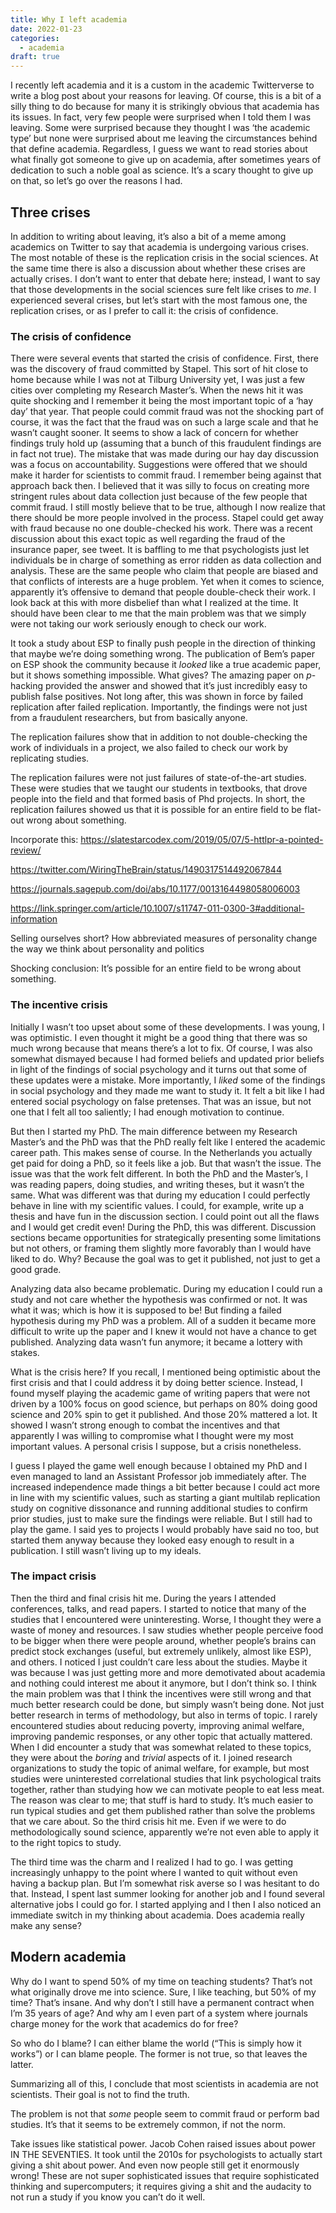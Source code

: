 ```yaml
---
title: Why I left academia
date: 2022-01-23
categories:
  - academia
draft: true
---
```


I recently left academia and it is a custom in the academic Twitterverse to write a blog post about your reasons for leaving. Of course, this is a bit of a silly thing to do because for many it is strikingly obvious that academia has its issues. In fact, very few people were surprised when I told them I was leaving. Some were surprised because they thought I was 'the academic type' but none were surprised about me leaving the circumstances behind that define academia. Regardless, I guess we want to read stories about what finally got someone to give up on academia, after sometimes years of dedication to such a noble goal as science. It's a scary thought to give up on that, so let's go over the reasons I had.

## Three crises

In addition to writing about leaving, it's also a bit of a meme among academics on Twitter to say that academia is undergoing various crises. The most notable of these is the replication crisis in the social sciences. At the same time there is also a discussion about whether these crises are actually crises. I don't want to enter that debate here; instead, I want to say that those developments in the social sciences sure felt like crises to *me*. I experienced several crises, but let's start with the most famous one, the replication crises, or as I prefer to call it: the crisis of confidence.

### The crisis of confidence

There were several events that started the crisis of confidence. First, there was the discovery of fraud committed by Stapel. This sort of hit close to home because while I was not at Tilburg University yet, I was just a few cities over completing my Research Master's. When the news hit it was quite shocking and I remember it being the most important topic of a 'hay day' that year. That people could commit fraud was not the shocking part of course, it was the fact that the fraud was on such a large scale and that he wasn't caught sooner. It seems to show a lack of concern for whether findings truly hold up (assuming that a bunch of this fraudulent findings are in fact not true). The mistake that was made during our hay day discussion was a focus on accountability. Suggestions were offered that we should make it harder for scientists to commit fraud. I remember being against that approach back then. I believed that it was silly to focus on creating more stringent rules about data collection just because of the few people that commit fraud. I still mostly believe that to be true, although I now realize that there should be more people involved in the process. Stapel could get away with fraud because no one double-checked his work. There was a recent discussion about this exact topic as well regarding the fraud of the insurance paper, see tweet. It is baffling to me that psychologists just let individuals be in charge of something as error ridden as data collection and analysis. These are the same people who claim that people are biased and that conflicts of interests are a huge problem. Yet when it comes to science, apparently it's offensive to demand that people double-check their work. I look back at this with more disbelief than what I realized at the time. It should have been clear to me that the main problem was that we simply were not taking our work seriously enough to check our work.

It took a study about ESP to finally push people in the direction of thinking that maybe we're doing something wrong. The publication of Bem's paper on ESP shook the community because it *looked* like a true academic paper, but it shows something impossible. What gives? The amazing paper on *p*-hacking provided the answer and showed that it's just incredibly easy to publish false positives. Not long after, this was shown in force by failed replication after failed replication. Importantly, the findings were not just from a fraudulent researchers, but from basically anyone.

The replication failures show that in addition to not double-checking the work of individuals in a project, we also failed to check our work by replicating studies.

The replication failures were not just failures of state-of-the-art studies. These were studies that we taught our students in textbooks, that drove people into the field and that formed basis of Phd projects. In short, the replication failures showed us that it is possible for an entire field to be flat-out wrong about something.

Incorporate this: <https://slatestarcodex.com/2019/05/07/5-httlpr-a-pointed-review/>

<https://twitter.com/WiringTheBrain/status/1490317514492067844>

<https://journals.sagepub.com/doi/abs/10.1177/0013164498058006003>

<https://link.springer.com/article/10.1007/s11747-011-0300-3#additional-information>

Selling ourselves short? How abbreviated measures of personality change the way we think about personality and politics

Shocking conclusion: It's possible for an entire field to be wrong about something.

### The incentive crisis

Initially I wasn't too upset about some of these developments. I was young, I was optimistic. I even thought it might be a good thing that there was so much wrong because that means there's a lot to fix. Of course, I was also somewhat dismayed because I had formed beliefs and updated prior beliefs in light of the findings of social psychology and it turns out that some of these updates were a mistake. More importantly, I *liked* some of the findings in social psychology and they made me want to study it. It felt a bit like I had entered social psychology on false pretenses. That was an issue, but not one that I felt all too saliently; I had enough motivation to continue.

But then I started my PhD. The main difference between my Research Master's and the PhD was that the PhD really felt like I entered the academic career path. This makes sense of course. In the Netherlands you actually get paid for doing a PhD, so it feels like a job. But that wasn't the issue. The issue was that the work felt different. In both the PhD and the Master's, I was reading papers, doing studies, and writing theses, but it wasn't the same. What was different was that during my education I could perfectly behave in line with my scientific values. I could, for example, write up a thesis and have fun in the discussion section. I could point out all the flaws and I would get credit even! During the PhD, this was different. Discussion sections became opportunities for strategically presenting some limitations but not others, or framing them slightly more favorably than I would have liked to do. Why? Because the goal was to get it published, not just to get a good grade.

Analyzing data also became problematic. During my education I could run a study and not care whether the hypothesis was confirmed or not. It was what it was; which is how it is supposed to be! But finding a failed hypothesis during my PhD was a problem. All of a sudden it became more difficult to write up the paper and I knew it would not have a chance to get published. Analyzing data wasn't fun anymore; it became a lottery with stakes.

What is the crisis here? If you recall, I mentioned being optimistic about the first crisis and that I could address it by doing better science. Instead, I found myself playing the academic game of writing papers that were not driven by a 100% focus on good science, but perhaps on 80% doing good science and 20% spin to get it published. And those 20% mattered a lot. It showed I wasn't strong enough to combat the incentives and that apparently I was willing to compromise what I thought were my most important values. A personal crisis I suppose, but a crisis nonetheless.

I guess I played the game well enough because I obtained my PhD and I even managed to land an Assistant Professor job immediately after. The increased independence made things a bit better because I could act more in line with my scientific values, such as starting a giant multilab replication study on cognitive dissonance and running additional studies to confirm prior studies, just to make sure the findings were reliable. But I still had to play the game. I said yes to projects I would probably have said no too, but started them anyway because they looked easy enough to result in a publication. I still wasn't living up to my ideals.

### The impact crisis

Then the third and final crisis hit me. During the years I attended conferences, talks, and read papers. I started to notice that many of the studies that I encountered were uninteresting. Worse, I thought they were a waste of money and resources. I saw studies whether people perceive food to be bigger when there were people around, whether people's brains can predict stock exchanges (useful, but extremely unlikely, almost like ESP), and others. I noticed I just couldn't care less about the studies. Maybe it was because I was just getting more and more demotivated about academia and nothing could interest me about it anymore, but I don't think so. I think the main problem was that I think the incentives were still wrong and that much better research could be done, but simply wasn't being done. Not just better research in terms of methodology, but also in terms of topic. I rarely encountered studies about reducing poverty, improving animal welfare, improving pandemic responses, or any other topic that actually mattered. When I did encounter a study that was somewhat related to these topics, they were about the *boring* and *trivial* aspects of it. I joined research organizations to study the topic of animal welfare, for example, but most studies were uninterested correlational studies that link psychological traits together, rather than studying how we can motivate people to eat less meat. The reason was clear to me; that stuff is hard to study. It's much easier to run typical studies and get them published rather than solve the problems that we care about. So the third crisis hit me. Even if we were to do methodologically sound science, apparently we're not even able to apply it to the right topics to study.

The third time was the charm and I realized I had to go. I was getting increasingly unhappy to the point where I wanted to quit without even having a backup plan. But I'm somewhat risk averse so I was hesitant to do that. Instead, I spent last summer looking for another job and I found several alternative jobs I could go for. I started applying and I then I also noticed an immediate switch in my thinking about academia. Does academia really make any sense?

## Modern academia

Why do I want to spend 50% of my time on teaching students? That's not what originally drove me into science. Sure, I like teaching, but 50% of my time? That's insane. And why don't I still have a permanent contract when I'm 35 years of age? And why am I even part of a system where journals charge money for the work that academics do for free?

So who do I blame? I can either blame the world ("This is simply how it works") or I can blame people. The former is not true, so that leaves the latter.

Summarizing all of this, I conclude that most scientists in academia are not scientists. Their goal is not to find the truth.

The problem is not that *some* people seem to commit fraud or perform bad studies. It's that it seems to be extremely common, if not the norm.

Take issues like statistical power. Jacob Cohen raised issues about power IN THE SEVENTIES. It took until the 2010s for psychologists to actually start giving a shit about power. And even now people still get it enormously wrong! These are not super sophisticated issues that require sophisticated thinking and supercomputers; it requires giving a shit and the audacity to not run a study if you know you can't do it well.
